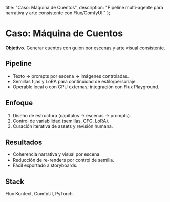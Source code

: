   title: "Caso: Máquina de Cuentos",
  description: "Pipeline multi-agente para narrativa y arte consistente con Flux/ComfyUI."
};

# Caso: Máquina de Cuentos

**Objetivo.** Generar cuentos con guion por escenas y arte visual consistente.

## Pipeline
- Texto → prompts por escena → imágenes controladas.
- Semillas fijas y LoRA para continuidad de estilo/personaje.
- Operable local o con GPU externas; integración con Flux Playground.

## Enfoque
1. Diseño de estructura (capítulos → escenas → prompts).
2. Control de variabilidad (semillas, CFG, LoRA).
3. Curación iterativa de assets y revisión humana.

## Resultados
- Coherencia narrativa y visual por escena.
- Reducción de re-renders por control de semilla.
- Fácil exportado a storyboards.

## Stack
Flux Kontext, ComfyUI, PyTorch.

